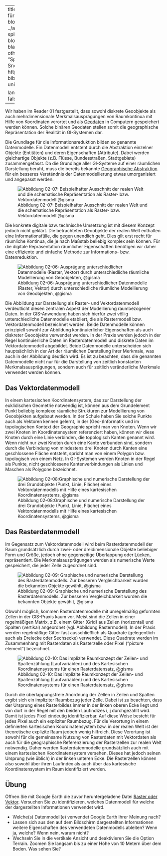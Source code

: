 
---
title: "Datenmodelle für Raumdaten"
title-block-banner: ../assets/images/01-splash.jpg
title-block-banner-color: black
format:
  html:
    other-links:
      - text: "Splash Source: Snow (1855):"
        href: https://w.wiki/QtV
bibliography: unit02.bib

lang: de
comments: false
---


Wir haben im Reader 01 festgestellt, dass sowohl diskrete Geoobjekte als auch mehrdimensionale Merkmalsausprägungen von Raumkontinua mit Hilfe von Koordinaten verortet und als [Geodaten](../unit01/unit01-04_reader_geo_raum.html) in Computern gespeichert werden können. Solche binären Geodaten stellen somit die geographische Repräsentation der Realität in GI-Systemen dar.

Die Grundlage für die Informationsreduktion bilden so genannte Datenmodelle. Ein Datenmodell entsteht durch die Abstraktion einzelner Objekte (Entitäten) und deren Eigenschaften (Attribute). Dabei werden gleichartige Objekte (z.B. Flüsse, Bundesstraßen, Stadtgebiete) zusammengefasst. Da die Grundlage aller GI-Systeme auf einer räumlichen Darstellung beruht, muss die bereits bekannte [Geographische Abstraktion](../unit01/unit01-02_reader_geo_raum.html) für ein besseres Verständnis der Datenmodellierung etwas umorganisiert und angepasst werden.


![Abbildung 02-07: Beispielhafter Ausschnitt der realen Welt und die schematische Repräsentation als Raster- bzw. Vektordatenmodell @gisma](https://farm6.staticflickr.com/5471/13950604266_962c830058.jpg)

Die konkrete digitale bzw. technische Umsetzung ist mit diesem Konzept jedoch nicht geklärt. Die betrachteten Geoobjekte der realen Welt enthalten eine Informationsfülle, die gegen unendlich geht. Dies gilt erst recht für räumliche Kontinua, die je nach Maßstab beliebig komplex sein können. Für die digitale Repräsentation räumlicher Eigenschaften benötigen wir daher eine effiziente und einfache Methode zur Informations- bzw. Datenreduktion.

![Abbildung 02-06: Ausprägung unterschiedlicher Datenmodelle (Raster, Vektor) durch unterschiedliche räumliche Modellierung von Geoobjekten, @gisma](https://farm6.staticflickr.com/5508/13970511292_9ba1e369fa.jpg)

Die Abbildung zur Darstellung als Raster- und Vektordatenmodell verdeutlicht diesen zentralen Aspekt der Modellierung raumbezogener Daten. In der GIS-Anwendung haben sich hierfür zwei völlig unterschiedliche Datenmodelle etabliert, die als Rastermodell bzw. Vektordatenmodell bezeichnet werden. Beide Datenmodelle können prinzipiell sowohl zur Abbildung kontinuierlicher Eigenschaften als auch diskreter Geoobjekte verwendet werden. In der Praxis werden jedoch in der Regel kontinuierliche Daten im Rasterdatenmodell und diskrete Daten im Vektordatenmodell abgebildet. Beide Datenmodelle unterscheiden sich hauptsächlich in der Art der räumlichen Darstellung ihrer Merkmale, was auch in der Abbildung deutlich wird. Es ist zu beachten, dass die genannten Datenmodelle nicht nur für die Darstellung von zeitlich konstanten Merkmalsausprägungen, sondern auch für zeitlich veränderliche Merkmale verwendet werden können.


## Das Vektordatenmodell

In einem kartesischen Koordinatensystem, das zur Darstellung der euklidischen Geometrie notwendig ist, können aus dem Grundelement Punkt beliebig komplexe räumliche Strukturen zur Modellierung von Geoobjekten aufgebaut werden. In der Schule haben Sie solche Punkte auch als Vektoren kennen gelernt, in der (Geo-)Informatik und im topologischen Kontext der Geographie spricht man von Knoten. Wenn wir zwei Knoten im Koordinatensystem referenziert haben, können wir diese Knoten durch eine Linie verbinden, die topologisch Kanten genannt wird. Wenn nicht nur zwei Knoten durch eine Kante verbunden sind, sondern durch die Verbindung von mindestens drei Knoten durch Kanten eine geschlossene Fläche entsteht, spricht man von einem Polygon bzw. topologisch von einem Netz. In GI-Systemen werden Knoten in der Regel als Punkte, nicht geschlossene Kantenverbindungen als Linien und Maschen als Polygone bezeichnet.

![Abbildung 02-08:Graphische und numerische Darstellung der drei Grundobjekte (Punkt, Linie, Fläche) eines Vektordatenmodells mit Hilfe eines kartesischen Koordinatensystems, @gisma](https://farm6.staticflickr.com/5224/13973697615_88db5c67e1.jpg)

## Das Rasterdatenmodell

Im Gegensatz zum Vektordatenmodell wird beim Rasterdatenmodell der Raum grundsätzlich durch zwei- oder dreidimensionale Objekte beliebiger Form und Größe, jedoch ohne gegenseitige Überlappung oder Lücken, repräsentiert. Die Merkmalsausprägungen werden als numerische Werte gespeichert, die jeder Zelle zugeordnet sind.

![Abbildung 02-09: Graphische und numerische Darstellung des Rasterdatenmodells. Zur besseren Vergleichbarkeit wurden die bekannten Objekte gewählt, @gisma](https://farm8.staticflickr.com/7369/13993690753_173e09e3fb.jpg)

Obwohl möglich, kommen Rasterdatenmodelle mit unregelmäßig geformten Zellen in der GIS-Praxis kaum vor. Meist sind die Zellen in einer regelmäßigen Matrix, z.B. einem Gitter (Grid) aus Zeilen (horizontal) und Spalten (vertikal) angeordnet (vgl. Abbildung Rastermodell). In der Praxis werden regelmäßige Gitter fast ausschließlich als Quadrate (gelegentlich auch als Dreiecke oder Sechsecke) verwendet. Diese Quadrate werden im Zusammenhang mit Rasterdaten als Rasterzelle oder Pixel ("picture element") bezeichnet.

![Abbildung 02-10: Das implizite Raumkonzept der Zeilen- und Spaltenzählung (Laufvariablen) und des Kartesischen Koordinatensystems für einen Rasterdatensatz, @gisma](https://farm3.staticflickr.com/2905/13993690463_419e1da5a0.jpg)

Durch die überlappungsfreie Anordnung der Zellen in Zeilen und Spalten ergibt sich ein impliziter Raumbezug jeder Zelle. Dabei ist zu beachten, dass der Ursprung eines Rasterbildes immer in der linken oberen Ecke liegt und von dort in der Regel mit den beiden Laufindizes i, j durchgezählt wird. Damit ist jedes Pixel eindeutig identifizierbar. Auf diese Weise besteht für jedes Pixel auch ein expliziter Raumbezug. Für die Verortung in einem definierten kartesischen Koordinatensystem bzw. in der realen Welt ist der theoretische explizite Raum jedoch wenig hilfreich. Diese Verortung ist sowohl für die gemeinsame Nutzung von Rasterdaten mit Vektordaten als auch für die geographische Referenzierung der Rasterzellen zur realen Welt notwendig. Daher werden Rasterdatenmodelle grundsätzlich auch mit einem kartesischen Koordinatensystem versehen. Dieses hat jedoch seinen Ursprung (wie üblich) in der linken unteren Ecke. Die Rasterzellen können also sowohl über ihren Laufindex als auch über das kartesische Koordinatensystem im Raum identifiziert werden.


## Übung

::: {.callout-tip icon="false" appearance="simple"}

Öffnen Sie mit Google Earth die zuvor heruntergeladene Datei [Raster oder Vektor](https://github.com/gisma-courses/geoinfo-basis-qgis/blob/main/docs/assets/data/RasteroderVektormodell3D.kmz). Versuchen Sie zu identifizieren, welches Datenmodell für welche der dargestellten Informationen verwendet wird.

  * Welche(s) Datenmodell(e) verwendet Google Earth Ihrer Meinung nach?
  * Lassen sich aus den auf dem Bildschirm dargestellten Informationen weitere Eigenschaften des verwendeten Datenmodells ableiten? Wenn ja, welche? Wenn nein, warum nicht?
  * Wechseln Sie in die vertikale Ansicht und deaktivieren Sie die Option Terrain. Zoomen Sie langsam bis zu einer Höhe von 10 Metern über dem Boden. Was sehen Sie?

::: {#cite  style="color: transparent;"}
@snow
:::

:::